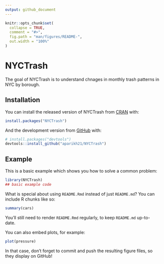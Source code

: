 ```yaml
---
output: github_document
---
```


<!-- README.md is generated from README.Rmd. Please edit that file -->

```r
knitr::opts_chunk$set(
  collapse = TRUE,
  comment = "#>",
  fig.path = "man/figures/README-",
  out.width = "100%"
)
```

# NYCTrash

<!-- badges: start -->
<!-- badges: end -->

The goal of NYCTrash is to understand chnages in monthly trash patterns in NYC by borough.

## Installation

You can install the released version of NYCTrash from [CRAN](https://CRAN.R-project.org) with:

``` r
install.packages("NYCTrash")
```

And the development version from [GitHub](https://github.com/) with:

``` r
# install.packages("devtools")
devtools::install_github("aparikh21/NYCTrash")
```
## Example

This is a basic example which shows you how to solve a common problem:

```r
library(NYCTrash)
## basic example code
```

What is special about using `README.Rmd` instead of just `README.md`? You can include R chunks like so:

```r
summary(cars)
```

You'll still need to render `README.Rmd` regularly, to keep `README.md` up-to-date.

You can also embed plots, for example:

```r
plot(pressure)
```

In that case, don't forget to commit and push the resulting figure files, so they display on GitHub!

